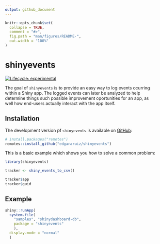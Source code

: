 ```yaml
---
output: github_document
---
```


<!-- README.md is generated from README.Rmd. Please edit that file -->

```r
knitr::opts_chunk$set(
  collapse = TRUE,
  comment = "#>",
  fig.path = "man/figures/README-",
  out.width = "100%"
)
```
# shinyevents

<!-- badges: start -->
[![Lifecycle: experimental](https://img.shields.io/badge/lifecycle-experimental-orange.svg)](https://www.tidyverse.org/lifecycle/#experimental)
<!-- badges: end -->

The goal of `shinyevents` is to provide an easy way to log events ocurring within a Shiny app.  The logged events can later be analyzed to help determine things such possible improvement oportunities for an app, as well how end-users actually interact with the app itself.

## Installation

The development version pf `shinyevents` is available on [GitHub](https://github.com/):

``` r
# install.packages("remotes")
remotes::install_github("edgararuiz/shinyevents")
```


This is a basic example which shows you how to solve a common problem:

```r
library(shinyevents)

tracker <- shiny_events_to_csv()
```

```r
tracker$app
tracker$guid
```


## Example

```r
shiny::runApp(
  system.file(
    "samples", "shinydashboard-db", 
    package = "shinyevents"
    ), 
  display.mode = "normal"
  )
```





